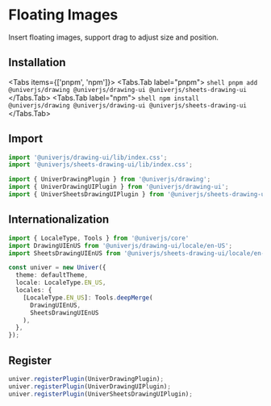 
# Floating Images

Insert floating images, support drag to adjust size and position.

## Installation

<Tabs items={['pnpm', 'npm']}>
  <Tabs.Tab label="pnpm">
    ```shell
    pnpm add @univerjs/drawing @univerjs/drawing-ui @univerjs/sheets-drawing-ui
    ```
  </Tabs.Tab>
  <Tabs.Tab label="npm">
    ```shell
    npm install @univerjs/drawing @univerjs/drawing-ui @univerjs/sheets-drawing-ui
    ```
  </Tabs.Tab>
</Tabs>

## Import

```typescript
import '@univerjs/drawing-ui/lib/index.css';
import '@univerjs/sheets-drawing-ui/lib/index.css';

import { UniverDrawingPlugin } from '@univerjs/drawing';
import { UniverDrawingUIPlugin } from '@univerjs/drawing-ui';
import { UniverSheetsDrawingUIPlugin } from '@univerjs/sheets-drawing-ui';
```
## Internationalization

```typescript
import { LocaleType, Tools } from '@univerjs/core'
import DrawingUIEnUS from '@univerjs/drawing-ui/locale/en-US';
import SheetsDrawingUIEnUS from '@univerjs/sheets-drawing-ui/locale/en-US';

const univer = new Univer({
  theme: defaultTheme,
  locale: LocaleType.EN_US,
  locales: {
    [LocaleType.EN_US]: Tools.deepMerge(
      DrawingUIEnUS,
      SheetsDrawingUIEnUS
    ),
  },
});
```

## Register

```typescript
univer.registerPlugin(UniverDrawingPlugin);
univer.registerPlugin(UniverDrawingUIPlugin);
univer.registerPlugin(UniverSheetsDrawingUIPlugin);
```
